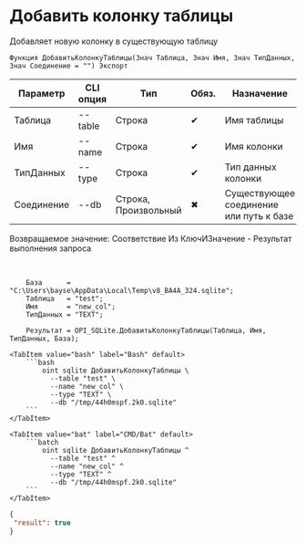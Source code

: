 ﻿---
sidebar_position: 3
description: Добавить колонку таблицы и другие функции для работы с SQLite в Открытом пакете интеграций - бесплатной open-source библиотеке интеграций для 1С:Предприятие 8, OneScript и CLI
keywords: [1C, 1С, 1С:Предприятие, 1С:Предприятие 8.3, API, Интеграция, Сервисы, Обмен, OneScript, CLI, SQLite]
---


# Добавить колонку таблицы
 Добавляет новую колонку в существующую таблицу



`Функция ДобавитьКолонкуТаблицы(Знач Таблица, Знач Имя, Знач ТипДанных, Знач Соединение = "") Экспорт`

  | Параметр | CLI опция | Тип | Обяз. | Назначение |
  |-|-|-|-|-|
  | Таблица | --table | Строка | &#x2714; | Имя таблицы |
  | Имя | --name | Строка | &#x2714; | Имя колонки |
  | ТипДанных | --type | Строка | &#x2714; | Тип данных колонки |
  | Соединение | --db | Строка, Произвольный | &#x2716; | Существующее соединение или путь к базе |

  
  Возвращаемое значение:   Соответствие Из КлючИЗначение - Результат выполнения запроса

<br/>




```bsl title="Пример использования для 1С:Предприятие/OneScript"
    База      = "C:\Users\bayse\AppData\Local\Temp\v8_BA4A_324.sqlite";
    Таблица   = "test";
    Имя       = "new_col";
    ТипДанных = "TEXT";

    Результат = OPI_SQLite.ДобавитьКолонкуТаблицы(Таблица, Имя, ТипДанных, База);
```
    

 <Tabs>
  
    <TabItem value="bash" label="Bash" default>
        ```bash
            oint sqlite ДобавитьКолонкуТаблицы \
              --table "test" \
              --name "new_col" \
              --type "TEXT" \
              --db "/tmp/44h0mspf.2k0.sqlite"
        ```
    </TabItem>
  
    <TabItem value="bat" label="CMD/Bat" default>
        ```batch
            oint sqlite ДобавитьКолонкуТаблицы ^
              --table "test" ^
              --name "new_col" ^
              --type "TEXT" ^
              --db "/tmp/44h0mspf.2k0.sqlite"
        ```
    </TabItem>
</Tabs>


```json title="Результат"
{
 "result": true
}
```
